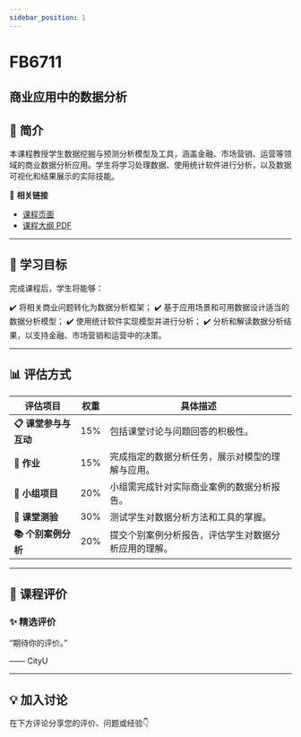 ```yaml
---
sidebar_position: 1
---
```


# FB6711
## 商业应用中的数据分析

## **📘 简介**
本课程教授学生数据挖掘与预测分析模型及工具，涵盖金融、市场营销、运营等领域的商业数据分析应用。学生将学习处理数据、使用统计软件进行分析，以及数据可视化和结果展示的实际技能。

🔗 **相关链接**
- [课程页面](https://www.cityu.edu.hk/catalogue/pg/202425/course/FB6711.htm)
- [课程大纲 PDF](https://www.cityu.edu.hk/catalogue/pg/202425/course/FB6711.pdf)

---

## **🎯 学习目标**

完成课程后，学生将能够：

✔️ 将相关商业问题转化为数据分析框架；
✔️ 基于应用场景和可用数据设计适当的数据分析模型；
✔️ 使用统计软件实现模型并进行分析；
✔️ 分析和解读数据分析结果，以支持金融、市场营销和运营中的决策。

---

## **📊 评估方式**

| **评估项目**             | **权重** | **具体描述**                                                                                     |
|-------------------------|---------|-----------------------------------------------------------------------------------------------|
| **📋 课堂参与与互动**     | 15%     | 包括课堂讨论与问题回答的积极性。                                                                |
| **📝 作业**              | 15%     | 完成指定的数据分析任务，展示对模型的理解与应用。                                                 |
| **📄 小组项目**           | 20%     | 小组需完成针对实际商业案例的数据分析报告。                                                      |
| **🎤 课堂测验**           | 30%     | 测试学生对数据分析方法和工具的掌握。                                                            |
| **📚 个别案例分析**       | 20%     | 提交个别案例分析报告，评估学生对数据分析应用的理解。                                             |

---

## **💬 课程评价**

### ✨ **精选评价**
<div className={commentStyles.commentBox}>
    <p className={commentStyles.commentText}>
        “期待你的评价。”
    </p>
    <p className={commentStyles.commentAuthor}>—— CityU</p>
</div>

---

## **💡 加入讨论**

在下方评论分享您的评价、问题或经验👇
<Utterances />